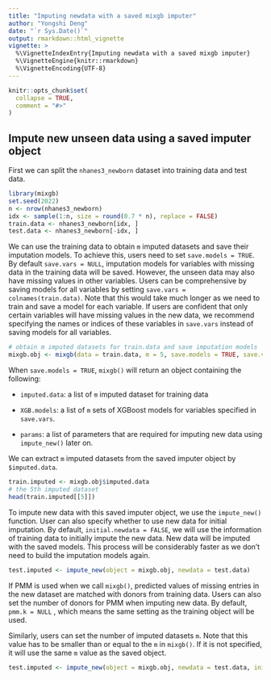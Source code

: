 ```yaml
---
title: "Imputing newdata with a saved mixgb imputer"
author: "Yongshi Deng"
date: "`r Sys.Date()`"
output: rmarkdown::html_vignette
vignette: >
  %\VignetteIndexEntry{Imputing newdata with a saved mixgb imputer}
  %\VignetteEngine{knitr::rmarkdown}
  %\VignetteEncoding{UTF-8}
---
```


```r
knitr::opts_chunk$set(
  collapse = TRUE,
  comment = "#>"
)
```

## Impute new unseen data using a saved imputer object

First we can split the `nhanes3_newborn` dataset into training data and test data.

```r
library(mixgb)
set.seed(2022)
n <- nrow(nhanes3_newborn)
idx <- sample(1:n, size = round(0.7 * n), replace = FALSE)
train.data <- nhanes3_newborn[idx, ]
test.data <- nhanes3_newborn[-idx, ]
```

We can use the training data to obtain `m` imputed datasets and save their imputation models. To achieve this, users need to set `save.models = TRUE`. By default `save.vars = NULL`, imputation models for variables with missing data in the training data will be saved. However, the unseen data may also have missing values in other variables. Users can be comprehensive by saving models for all variables by setting `save.vars = colnames(train.data)`. Note that this would take much longer as we need to train and save a model for each variable. If users are confident that only certain variables will have missing values in the new data, we recommend specifying the names or indices of these variables in `save.vars` instead of saving models for all variables.

```r
# obtain m imputed datasets for train.data and save imputation models
mixgb.obj <- mixgb(data = train.data, m = 5, save.models = TRUE, save.vars = NULL)
```

When `save.models = TRUE`, `mixgb()` will return an object containing the following:

-   `imputed.data`: a list of `m` imputed dataset for training data

-   `XGB.models`: a list of `m` sets of XGBoost models for variables specified in `save.vars`.

-   `params`: a list of parameters that are required for imputing new data using `impute_new()` later on.

We can extract `m` imputed datasets from the saved imputer object by `$imputed.data`.

```r
train.imputed <- mixgb.obj$imputed.data
# the 5th imputed dataset
head(train.imputed[[5]])
```

To impute new data with this saved imputer object, we use the `impute_new()` function. User can also specify whether to use new data for initial imputation. By default, `initial.newdata = FALSE`, we will use the information of training data to initially impute the new data. New data will be imputed with the saved models. This process will be considerably faster as we don't need to build the imputation models again.

```r
test.imputed <- impute_new(object = mixgb.obj, newdata = test.data)
```

If PMM is used when we call `mixgb()`, predicted values of missing entries in the new dataset are matched with donors from training data. Users can also set the number of donors for PMM when imputing new data. By default, `pmm.k = NULL` , which means the same setting as the training object will be used.

Similarly, users can set the number of imputed datasets `m`. Note that this value has to be smaller than or equal to the `m` in `mixgb()`. If it is not specified, it will use the same `m` value as the saved object.

```r
test.imputed <- impute_new(object = mixgb.obj, newdata = test.data, initial.newdata = FALSE, pmm.k = 3, m = 4)
```
